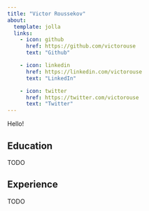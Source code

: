 ```yaml
---
title: "Victor Roussekov"
about:
  template: jolla
  links:
    - icon: github
      href: https://github.com/victorouse
      text: "Github"

    - icon: linkedin
      href: https://linkedin.com/victorouse
      text: "LinkedIn"

    - icon: twitter
      href: https://twitter.com/victorouse
      text: "Twitter"
---
```


::: {#hero-heading}
Hello!

## Education

TODO

## Experience

TODO
:::